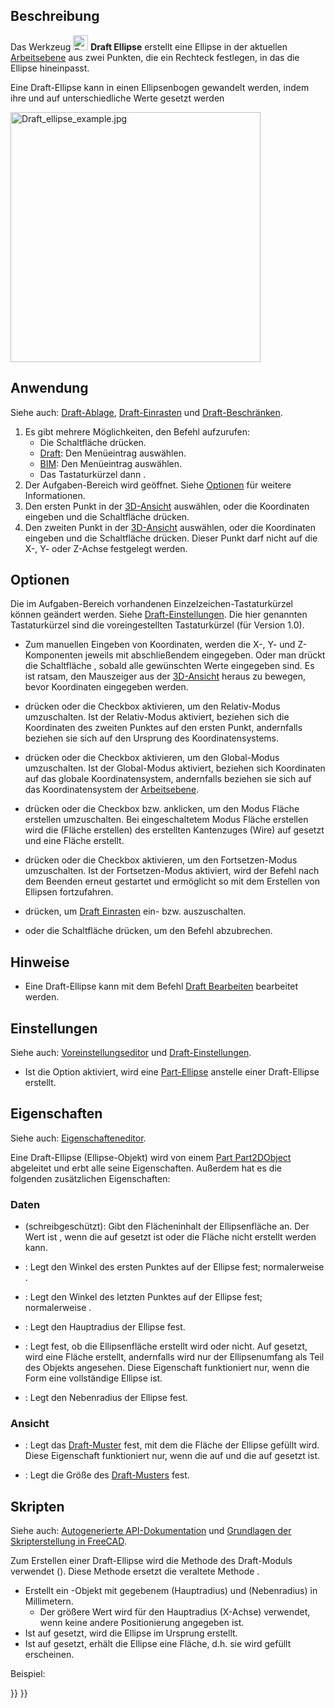 <languages/>

{{Docnav/de
|[[Draft_Arc/de|Bogen]]
|[[Draft_Polygon/de|Vieleck]]
|[[Draft_Workbench/de|Draft]]
|IconL=Draft_Arc.svg 
|IconR=Draft_Polygon.svg 
|IconC=Workbench_Draft.svg
}}

{{GuiCommand/de
|Name=Draft Ellipse
|Name/de=Draft Ellipse
|MenuLocation=Zeichnen → Ellipse<br>2D-Entwurf → Ellipse
|Workbenches=[[Draft_Workbench/de|Draft]], [[BIM_Workbench/de|BIM]]
|Shortcut={{KEY|E}} {{KEY|L}}
|Version=0.7
|SeeAlso=[[Draft_Circle/de|Kreis]], [[Draft_Arc/de|Bogen]]
}}

<span id="Description"></span>
==Beschreibung==

Das Werkzeug [[Image:Draft_Ellipse.svg|24px]] '''Draft Ellipse''' erstellt eine Ellipse in der aktuellen [[Draft_SelectPlane/de|Arbeitsebene]] aus zwei Punkten, die ein Rechteck festlegen, in das die Ellipse hineinpasst.

Eine Draft-Ellipse kann in einen Ellipsenbogen gewandelt werden, indem ihre {{PropertyData/de|First Angle}} und {{PropertyData/de|Last Angle}} auf unterschiedliche Werte gesetzt werden

[[Image:Draft_ellipse_example.jpg|400px]]
{{Caption|Eine durch die Ecken eines Rechtecks festgelegte Ellipse}}

<span id="Usage"></span>
==Anwendung==

Siehe auch: [[Draft_Tray/de|Draft-Ablage]], [[Draft_Snap/de|Draft-Einrasten]] und [[Draft_Constrain/de|Draft-Beschränken]].

# Es gibt mehrere Möglichkeiten, den Befehl aufzurufen:
#* Die Schaltfläche {{Button|[[Image:Draft_Ellipse.svg|16px]] [[Draft_Ellipse/de|Ellipse]]}} drücken.
#* [[Draft_Workbench/de|Draft]]: Den Menüeintrag {{MenuCommand|Zeichnen → [[Image:Draft_Ellipse.svg|16px]] Ellipse}} auswählen.
#* [[BIM_Workbench/de|BIM]]: Den Menüeintrag {{MenuCommand|2D-Entwurf → [[Image:Draft_Ellipse.svg|16px]] Ellipse}} auswählen.
#* Das Tastaturkürzel {{KEY|E}} dann {{KEY|L}}.
# Der Aufgaben-Bereich {{MenuCommand|Ellipse}} wird geöffnet. Siehe [[#Optionen|Optionen]] für weitere Informationen.
# Den ersten Punkt in der [[3D_view/de|3D-Ansicht]] auswählen, oder die Koordinaten eingeben und die Schaltfläche {{Button|[[Image:Draft_AddPoint.svg|16px]] Punkt eingeben}} drücken.
# Den zweiten Punkt in der [[3D_view/de|3D-Ansicht]] auswählen, oder die Koordinaten eingeben und die Schaltfläche {{Button|[[Image:Draft_AddPoint.svg|16px]] Punkt eingeben}} drücken. Dieser Punkt darf nicht auf die X-, Y- oder Z-Achse festgelegt werden.

<span id="Options"></span>
==Optionen==

<div class="mw-translate-fuzzy">
Die im Aufgaben-Bereich vorhandenen Einzelzeichen-Tastaturkürzel können geändert werden. Siehe [[Draft_Preferences/de|Draft-Einstellungen]]. Die hier genannten Tastaturkürzel sind die voreingestellten Tastaturkürzel (für Version 1.0).
</div>

* Zum manuellen Eingeben von Koordinaten, werden die X-, Y- und Z-Komponenten jeweils mit abschließendem {{KEY|Enter}} eingegeben. Oder man drückt die Schaltfläche {{Button|[[Image:Draft_AddPoint.svg|16px]] Punkt eingeben}}, sobald alle gewünschten Werte eingegeben sind. Es ist ratsam, den Mauszeiger aus der [[3D_view/de|3D-Ansicht]] heraus zu bewegen, bevor Koordinaten eingegeben werden.
* {{KEY|R}} drücken oder die Checkbox {{MenuCommand|Relativ}} aktivieren, um den Relativ-Modus umzuschalten. Ist der Relativ-Modus aktiviert, beziehen sich die Koordinaten des zweiten Punktes auf den ersten Punkt, andernfalls beziehen sie sich auf den Ursprung des Koordinatensystems.
* {{KEY|G}} drücken oder die Checkbox {{MenuCommand|Global}} aktivieren, um den Global-Modus umzuschalten. Ist der Global-Modus aktiviert, beziehen sich Koordinaten auf das globale Koordinatensystem, andernfalls beziehen sie sich auf das Koordinatensystem der [[Draft_SelectPlane/de|Arbeitsebene]].
* {{KEY|F}} drücken oder die Checkbox {{MenuCommand|Füllen}}{{VersionNoteMinus/de|1.0}} bzw. {{MenuCommand|Fläche erstellen}}{{VersionNote/de|1.1}} anklicken, um den Modus Fläche erstellen umzuschalten. Bei eingeschaltetem Modus Fläche erstellen wird die {{PropertyData/de|Make Face}} (Fläche erstellen) des erstellten Kantenzuges (Wire) auf {{TRUE}} gesetzt und eine Fläche erstellt.
* {{KEY|N}} drücken oder die Checkbox {{MenuCommand|Fortsetzen}} aktivieren, um den Fortsetzen-Modus umzuschalten. Ist der Fortsetzen-Modus aktiviert, wird der Befehl nach dem Beenden erneut gestartet und ermöglicht so mit dem Erstellen von Ellipsen fortzufahren.
* {{KEY|S}} drücken, um [[Draft_Snap/de|Draft Einrasten]] ein- bzw. auszuschalten.
* {{KEY|Esc}} oder die Schaltfläche {{Button|Schließen}} drücken, um den Befehl abzubrechen.

<span id="Notes"></span>
==Hinweise==

* Eine Draft-Ellipse kann mit dem Befehl [[Draft Edit/de|Draft Bearbeiten]] bearbeitet werden.

<span id="Preferences"></span>
==Einstellungen==

Siehe auch: [[Preferences_Editor/de|Voreinstellungseditor]] und [[Draft_Preferences/de|Draft-Einstellungen]].

* Ist die Option {{MenuCommand|Bearbeiten → Einstellungen... → Draft → Allgemein → Part-Grundkörper erstellen, wenn möglich}} aktiviert, wird eine [[Part_Circle/de|Part-Ellipse]] anstelle einer Draft-Ellipse erstellt.

<span id="Properties"></span>
==Eigenschaften==

Siehe auch: [[Property_editor/de|Eigenschafteneditor]].

Eine Draft-Ellipse (Ellipse-Objekt) wird von einem [[Part_Part2DObject/de|Part Part2DObject]] abgeleitet und erbt alle seine Eigenschaften. Außerdem hat es die folgenden zusätzlichen Eigenschaften:

<span id="Data"></span>
===Daten===

{{TitleProperty|Draft}}

* {{PropertyData|Area|Area}} (schreibgeschützt): Gibt den Flächeninhalt der Ellipsenfläche an. Der Wert ist {{value|0.0}}, wenn die {{PropertyData/de|Make Face}} auf {{FALSE}} gesetzt ist oder die Fläche nicht erstellt werden kann.
* {{PropertyData|First Angle|Angle}}: Legt den Winkel des ersten Punktes auf der Ellipse fest; normalerweise {{value|0&#176;}}.
* {{PropertyData|Last Angle|Angle}}: Legt den Winkel des letzten Punktes auf der Ellipse fest; normalerweise {{value|0&#176;}}.
* {{PropertyData|Major Radius|Length}}: Legt den Hauptradius der Ellipse fest.
* {{PropertyData|Make Face|Bool}}: Legt fest, ob die Ellipsenfläche erstellt wird oder nicht. Auf {{TRUE}} gesetzt, wird eine Fläche erstellt, andernfalls wird nur der Ellipsenumfang als Teil des Objekts angesehen. Diese Eigenschaft funktioniert nur, wenn die Form eine vollständige Ellipse ist.
* {{PropertyData|Minor Radius|Length}}: Legt den Nebenradius der Ellipse fest.

<span id="View"></span>
===Ansicht===

{{TitleProperty|Draft}}

* {{PropertyView/de|Pattern|Enumeration}}: Legt das [[Draft_Pattern/de|Draft-Muster]] fest, mit dem die Fläche der Ellipse gefüllt wird. Diese Eigenschaft funktioniert nur, wenn die {{PropertyData/de|Make Face}} auf {{TRUE}} und die {{PropertyView/de|Display Mode}} auf {{value|Flat Lines}} gesetzt ist.
* {{PropertyView/de|Pattern Size|Float}}: Legt die Größe des [[Draft_Pattern|Draft-Musters]] fest.

<span id="Scripting"></span>
==Skripten==

Siehe auch: [https://freecad.github.io/SourceDoc/ Autogenerierte API-Dokumentation] und [[FreeCAD_Scripting_Basics/de|Grundlagen der Skripterstellung in FreeCAD]].

Zum Erstellen einer Draft-Ellipse wird die Methode {{incode|make_ellipse}} des Draft-Moduls verwendet ({{Version/de|0.19}}). Diese Methode ersetzt die veraltete Methode {{incode|makeEllipse}}.

{{Code|code=
ellipse = make_ellipse(majradius, minradius, placement=None, face=True, support=None)
}}

* Erstellt ein {{incode|ellipse}}-Objekt mit gegebenem {{incode|majradius}} (Hauptradius) und {{incode|minradius}} (Nebenradius) in Millimetern.
** Der größere Wert wird für den Hauptradius (X-Achse) verwendet, wenn keine andere Positionierung angegeben ist.
* Ist {{incode|placement}} auf {{incode|None}} gesetzt, wird die Ellipse im Ursprung erstellt.
* Ist {{incode|Fläche}} auf {{incode|True}} gesetzt, erhält die Ellipse eine Fläche, d.h. sie wird gefüllt erscheinen.

Beispiel:

{{Code|code=
import FreeCAD as App
import Draft

doc = App.newDocument()

ellipse1 = Draft.make_ellipse(3000, 200)
ellipse2 = Draft.make_ellipse(700, 1000)

zaxis = App.Vector(0, 0, 1)
p3 = App.Vector(1000, 1000, 0)
place3 = App.Placement(p3, App.Rotation(zaxis, 90))

ellipse3 = Draft.make_ellipse(700, 1000, placement=place3)

doc.recompute()
}}


{{Docnav/de
|[[Draft_Arc/de|Bogen]]
|[[Draft_Polygon/de|Vieleck]]
|[[Draft_Workbench/de|Draft]]
|IconL=Draft_Arc.svg 
|IconR=Draft_Polygon.svg 
|IconC=Workbench_Draft.svg
}}

{{Draft Tools navi{{#translation:}}}}
{{Userdocnavi{{#translation:}}}}